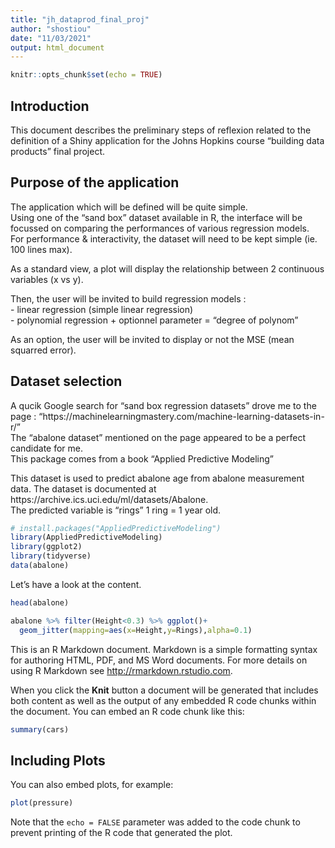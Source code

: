 ```yaml
---
title: "jh_dataprod_final_proj"
author: "shostiou"
date: "11/03/2021"
output: html_document
---
```


```r
knitr::opts_chunk$set(echo = TRUE)
```

## Introduction

This document describes the preliminary steps of reflexion related to the definition of a Shiny application for the Johns Hopkins course "building data products" final project.  

## Purpose of the application  

The application which will be defined will be quite simple.  
Using one of the "sand box" dataset available in R, the interface will be focussed on comparing the performances of various regression models.  
For performance & interactivity, the dataset will need to be kept simple (ie. 100 lines max).  

As a standard view, a plot will display the relationship between 2 continuous variables (x vs y).  

Then, the user will be invited to build regression models :  
- linear regression (simple linear regression)  
- polynomial regression + optionnel parameter = "degree of polynom"  

As an option, the user will be invited to display or not the MSE (mean squarred error).  

## Dataset selection  

A qucik Google search for  "sand box regression datasets" drove me to the page : "https://machinelearningmastery.com/machine-learning-datasets-in-r/"  
The "abalone dataset" mentioned on the page appeared to be a perfect candidate for me.  
This package comes from a book "Applied Predictive Modeling"

This dataset is used to predict abalone age from abalone measurement data.
The dataset is documented at  https://archive.ics.uci.edu/ml/datasets/Abalone.  
The predicted variable is "rings" 1 ring = 1 year old.


```r
# install.packages("AppliedPredictiveModeling")
library(AppliedPredictiveModeling)
library(ggplot2)
library(tidyverse)
data(abalone)
```

Let's have a look at the content.  

```r
head(abalone)
```

```r
abalone %>% filter(Height<0.3) %>% ggplot()+
  geom_jitter(mapping=aes(x=Height,y=Rings),alpha=0.1)
```








This is an R Markdown document. Markdown is a simple formatting syntax for authoring HTML, PDF, and MS Word documents. For more details on using R Markdown see <http://rmarkdown.rstudio.com>.

When you click the **Knit** button a document will be generated that includes both content as well as the output of any embedded R code chunks within the document. You can embed an R code chunk like this:

```r
summary(cars)
```

## Including Plots

You can also embed plots, for example:

```r
plot(pressure)
```

Note that the `echo = FALSE` parameter was added to the code chunk to prevent printing of the R code that generated the plot.
